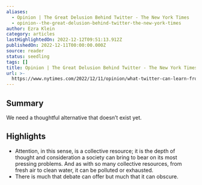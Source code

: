 ```yaml
---
aliases:
  - Opinion | The Great Delusion Behind Twitter - The New York Times
  - opinion--the-great-delusion-behind-twitter-the-new-york-times
author: Ezra Klein
category: articles
lastHighlightedOn: 2022-12-12T09:51:13.912Z
publishedOn: 2022-12-11T00:00:00.000Z
source: reader
status: seedling
tags: []
title: Opinion | The Great Delusion Behind Twitter - The New York Times
url: >-
  https://www.nytimes.com/2022/12/11/opinion/what-twitter-can-learn-from-quakers.html?campaign_id=51&emc=edit_mbe_20221212&instance_id=79955&nl=morning-briefing%3A-europe-edition&regi_id=189921181&segment_id=115714&te=1&user_id=939b841dd8ab99cf38936dc861411164
---
```

## Summary

We need a thoughtful alternative that doesn’t exist yet.

## Highlights

- Attention, in this sense, is a collective resource; it is the depth of thought and consideration a society can bring to bear on its most pressing problems. And as with so many collective resources, from fresh air to clean water, it can be polluted or exhausted.
- There is much that debate can offer but much that it can obscure.
